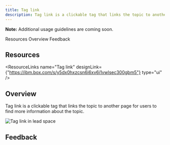 ```yaml
---
title: Tag link
description: Tag link is a clickable tag that links the topic to another page for users to find more information about the topic.
---
```



<ComponentDescription name="Tag link" type="ui" />

<InlineNotification>

**Note:** Additional usage guidelines are coming soon.

</InlineNotification>

<AnchorLinks>

<AnchorLink>Resources</AnchorLink>
<AnchorLink>Overview</AnchorLink>
<AnchorLink>Feedback</AnchorLink>

</AnchorLinks>

## Resources
<ResourceLinks name="Tag link" designLink={"https://ibm.box.com/s/y5dx0hxzcsn6i6xv6i1vwlsec300gbm5"} type="ui" />

## Overview

Tag link is a clickable tag that links the topic to another page for users to find more information about the topic.

<Row>
<Column colMd={8} colLg={12}>

![Tag link in lead space](../../images/component/tag-link/components--tag-link.jpg)

</Column>
</Row>

## Feedback

<ComponentFeedback />
